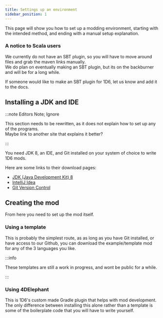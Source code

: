 ```yaml
---
title: Settings up an environment
sidebar_position: 1
---
```


This page will show you how to set up a modding environment, starting with the intended method, and ending with a manual setup explanation.

### A notice to Scala users

We currently do not have an SBT plugin, so you will have to move around files and grab the maven links manually.\
We do plan on eventually making an SBT plugin, but its on the backburner and will be for a long while.

If someone would like to make an SBT plugin for 1D6, let us know and add it to the docs.

## Installing a JDK and IDE

:::note Editors Note; Ignore

This section needs to be rewritten, as it does not explain how to set up any of the programs.\
Maybe link to another site that explains it better?

:::

You need JDK 8, an IDE, and Git installed on your system of choice to write 1D6 mods.

Here are some links to their download pages:

- [JDK (Java Development Kit) 8](https://www.oracle.com/java/technologies/javase/javase8-archive-downloads.html)
- [IntelliJ Idea](https://www.jetbrains.com/idea/download/)
- [Git Version Control](https://git-scm.com/downloads)

## Creating the mod

From here you need to set up the mod itself.

### Using a template

This is probably the simplest route, as as long as you have Git installed,
or have access to our Github, you can download the example/template mod for any of the 3 languages you like.

:::info

These templates are still a work in progress, and wont be public for a while.

:::

### Using 4DElephant

This is 1D6's custom made Gradle plugin that helps with mod development.
The only difference between installing this alone rather than a template is some of the boilerplate code that you will have to write yourself.